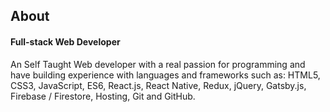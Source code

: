 ## About

#### Full-stack Web Developer

An Self Taught Web developer with a real passion for programming and have building experience with languages and frameworks such as:
HTML5, CSS3, JavaScript, ES6, React.js, React Native, Redux, jQuery, Gatsby.js, Firebase / Firestore, Hosting, Git and GitHub.
